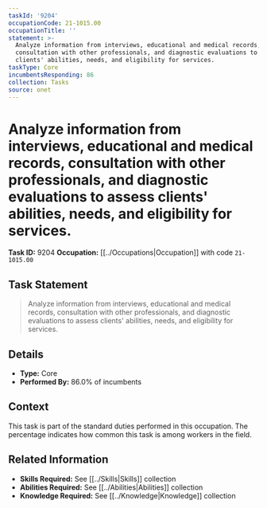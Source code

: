 ```yaml
---
taskId: '9204'
occupationCode: 21-1015.00
occupationTitle: ''
statement: >-
  Analyze information from interviews, educational and medical records,
  consultation with other professionals, and diagnostic evaluations to assess
  clients' abilities, needs, and eligibility for services.
taskType: Core
incumbentsResponding: 86
collection: Tasks
source: onet
---
```

# Analyze information from interviews, educational and medical records, consultation with other professionals, and diagnostic evaluations to assess clients' abilities, needs, and eligibility for services.

**Task ID:** 9204
**Occupation:** [[../Occupations|Occupation]] with code `21-1015.00`

## Task Statement

> Analyze information from interviews, educational and medical records, consultation with other professionals, and diagnostic evaluations to assess clients' abilities, needs, and eligibility for services.

## Details

- **Type:** Core
- **Performed By:** 86.0% of incumbents

## Context

This task is part of the standard duties performed in this occupation. The percentage indicates how common this task is among workers in the field.

## Related Information

- **Skills Required:** See [[../Skills|Skills]] collection
- **Abilities Required:** See [[../Abilities|Abilities]] collection
- **Knowledge Required:** See [[../Knowledge|Knowledge]] collection

